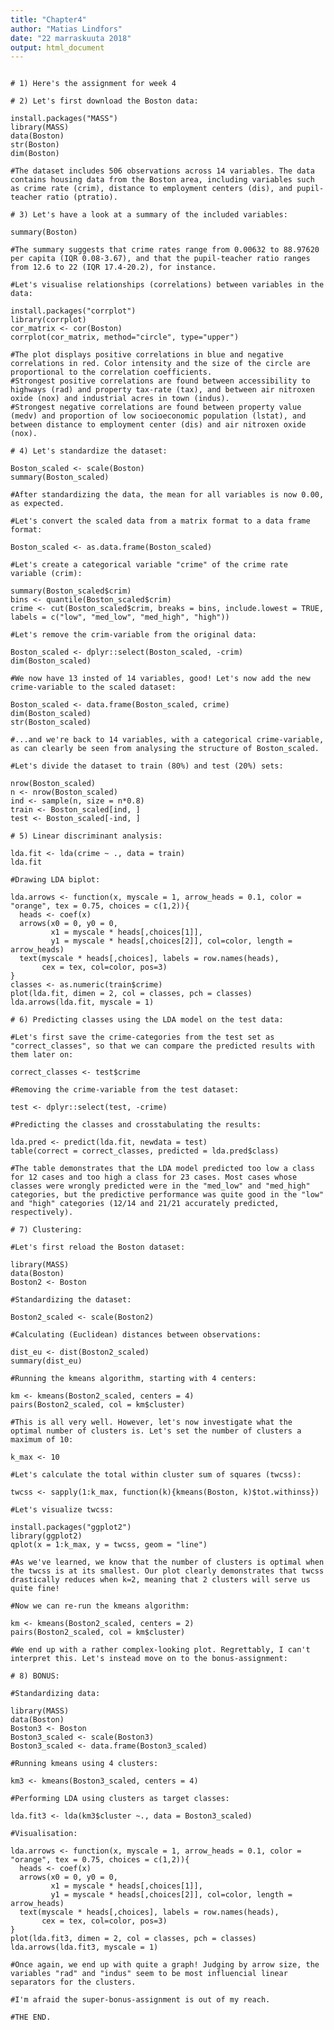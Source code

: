 ```yaml
---
title: "Chapter4"
author: "Matias Lindfors"
date: "22 marraskuuta 2018"
output: html_document
---
```


```{}

# 1) Here's the assignment for week 4

# 2) Let's first download the Boston data:

install.packages("MASS")
library(MASS)
data(Boston)
str(Boston)
dim(Boston)

#The dataset includes 506 observations across 14 variables. The data contains housing data from the Boston area, including variables such as crime rate (crim), distance to employment centers (dis), and pupil-teacher ratio (ptratio).

# 3) Let's have a look at a summary of the included variables:

summary(Boston)

#The summary suggests that crime rates range from 0.00632 to 88.97620 per capita (IQR 0.08-3.67), and that the pupil-teacher ratio ranges from 12.6 to 22 (IQR 17.4-20.2), for instance.

#Let's visualise relationships (correlations) between variables in the data:

install.packages("corrplot")
library(corrplot)
cor_matrix <- cor(Boston)
corrplot(cor_matrix, method="circle", type="upper")

#The plot displays positive correlations in blue and negative correlations in red. Color intensity and the size of the circle are proportional to the correlation coefficients.
#Strongest positive correlations are found between accessibility to highways (rad) and property tax-rate (tax), and between air nitroxen oxide (nox) and industrial acres in town (indus).
#Strongest negative correlations are found between property value (medv) and proportion of low socioeconomic population (lstat), and between distance to employment center (dis) and air nitroxen oxide (nox).

# 4) Let's standardize the dataset:

Boston_scaled <- scale(Boston)
summary(Boston_scaled)

#After standardizing the data, the mean for all variables is now 0.00, as expected.

#Let's convert the scaled data from a matrix format to a data frame format:

Boston_scaled <- as.data.frame(Boston_scaled)

#Let's create a categorical variable "crime" of the crime rate variable (crim):

summary(Boston_scaled$crim)
bins <- quantile(Boston_scaled$crim)
crime <- cut(Boston_scaled$crim, breaks = bins, include.lowest = TRUE, labels = c("low", "med_low", "med_high", "high"))

#Let's remove the crim-variable from the original data:

Boston_scaled <- dplyr::select(Boston_scaled, -crim)
dim(Boston_scaled)

#We now have 13 insted of 14 variables, good! Let's now add the new crime-variable to the scaled dataset:

Boston_scaled <- data.frame(Boston_scaled, crime)
dim(Boston_scaled)
str(Boston_scaled)

#...and we're back to 14 variables, with a categorical crime-variable, as can clearly be seen from analysing the structure of Boston_scaled.

#Let's divide the dataset to train (80%) and test (20%) sets:

nrow(Boston_scaled)
n <- nrow(Boston_scaled)
ind <- sample(n, size = n*0.8)
train <- Boston_scaled[ind, ]
test <- Boston_scaled[-ind, ]

# 5) Linear discriminant analysis:

lda.fit <- lda(crime ~ ., data = train)
lda.fit

#Drawing LDA biplot:

lda.arrows <- function(x, myscale = 1, arrow_heads = 0.1, color = "orange", tex = 0.75, choices = c(1,2)){
  heads <- coef(x)
  arrows(x0 = 0, y0 = 0, 
         x1 = myscale * heads[,choices[1]], 
         y1 = myscale * heads[,choices[2]], col=color, length = arrow_heads)
  text(myscale * heads[,choices], labels = row.names(heads), 
       cex = tex, col=color, pos=3)
}
classes <- as.numeric(train$crime)
plot(lda.fit, dimen = 2, col = classes, pch = classes)
lda.arrows(lda.fit, myscale = 1)

# 6) Predicting classes using the LDA model on the test data:

#Let's first save the crime-categories from the test set as "correct_classes", so that we can compare the predicted results with them later on:

correct_classes <- test$crime

#Removing the crime-variable from the test dataset:

test <- dplyr::select(test, -crime)

#Predicting the classes and crosstabulating the results:

lda.pred <- predict(lda.fit, newdata = test)
table(correct = correct_classes, predicted = lda.pred$class)

#The table demonstrates that the LDA model predicted too low a class for 12 cases and too high a class for 23 cases. Most cases whose classes were wrongly predicted were in the "med_low" and "med_high" categories, but the predictive performance was quite good in the "low" and "high" categories (12/14 and 21/21 accurately predicted, respectively).

# 7) Clustering:

#Let's first reload the Boston dataset:

library(MASS)
data(Boston)
Boston2 <- Boston

#Standardizing the dataset:

Boston2_scaled <- scale(Boston2)

#Calculating (Euclidean) distances between observations:

dist_eu <- dist(Boston2_scaled)
summary(dist_eu)

#Running the kmeans algorithm, starting with 4 centers:

km <- kmeans(Boston2_scaled, centers = 4)
pairs(Boston2_scaled, col = km$cluster)

#This is all very well. However, let's now investigate what the optimal number of clusters is. Let's set the number of clusters a maximum of 10:

k_max <- 10

#Let's calculate the total within cluster sum of squares (twcss):

twcss <- sapply(1:k_max, function(k){kmeans(Boston, k)$tot.withinss})

#Let's visualize twcss:

install.packages("ggplot2")
library(ggplot2)
qplot(x = 1:k_max, y = twcss, geom = "line")

#As we've learned, we know that the number of clusters is optimal when the twcss is at its smallest. Our plot clearly demonstrates that twcss drastically reduces when k=2, meaning that 2 clusters will serve us quite fine!

#Now we can re-run the kmeans algorithm:

km <- kmeans(Boston2_scaled, centers = 2)
pairs(Boston2_scaled, col = km$cluster)

#We end up with a rather complex-looking plot. Regrettably, I can't interpret this. Let's instead move on to the bonus-assignment:

# 8) BONUS:

#Standardizing data:

library(MASS)
data(Boston)
Boston3 <- Boston
Boston3_scaled <- scale(Boston3)
Boston3_scaled <- data.frame(Boston3_scaled)

#Running kmeans using 4 clusters:

km3 <- kmeans(Boston3_scaled, centers = 4)

#Performing LDA using clusters as target classes:

lda.fit3 <- lda(km3$cluster ~., data = Boston3_scaled)

#Visualisation:

lda.arrows <- function(x, myscale = 1, arrow_heads = 0.1, color = "orange", tex = 0.75, choices = c(1,2)){
  heads <- coef(x)
  arrows(x0 = 0, y0 = 0, 
         x1 = myscale * heads[,choices[1]], 
         y1 = myscale * heads[,choices[2]], col=color, length = arrow_heads)
  text(myscale * heads[,choices], labels = row.names(heads), 
       cex = tex, col=color, pos=3)
}
plot(lda.fit3, dimen = 2, col = classes, pch = classes)
lda.arrows(lda.fit3, myscale = 1)

#Once again, we end up with quite a graph! Judging by arrow size, the variables "rad" and "indus" seem to be most influencial linear separators for the clusters.

#I'm afraid the super-bonus-assignment is out of my reach.

#THE END.

```
